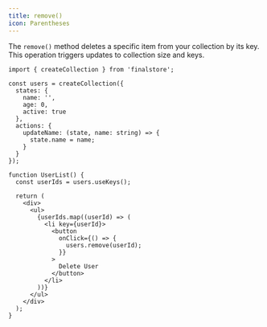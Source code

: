 ```yaml
---
title: remove()
icon: Parentheses
---
```


The `remove()` method deletes a specific item from your collection by its key. This operation triggers updates to collection size and keys.

```tsx
import { createCollection } from 'finalstore';

const users = createCollection({
  states: {
    name: '',
    age: 0,
    active: true
  },
  actions: {
    updateName: (state, name: string) => {
      state.name = name;
    }
  }
});

function UserList() {
  const userIds = users.useKeys();

  return (
    <div>
      <ul>
        {userIds.map((userId) => (
          <li key={userId}>
            <button
              onClick={() => {
                users.remove(userId);
              }}
            >
              Delete User
            </button>
          </li>
        ))}
      </ul>
    </div>
  );
}
```
